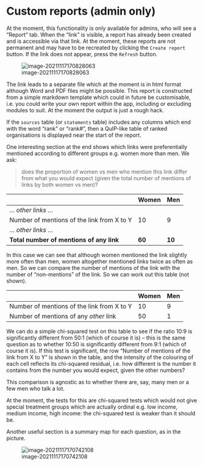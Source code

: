 # Custom reports (admin only)

At the moment, this functionality is only available for admins, who will see a "Report" tab. When the "link" is visible, a report has already been created and is accessible via that link. At the moment, these reports are not permanent and may have to be recreated by clicking the `Create report` button. If the link does not appear, press the `Refresh` button.

![image-20211117170828063](_assets/image-20211117170828063.png)

The link leads to a separate file which at the moment is in html format although Word and PDF files might be possible. This report is constructed from a simple markdown template which could in future be customisable, i.e. you could write your own report within the app, including or excluding modules to suit. At the moment the output is just a rough hack. 

If the `sources` table (or `statements` table) includes any columns which end with the word "rank" or "rank#", then a QuIP-like table of ranked organisations is displayed near the start of the report.

One interesting section at the end shows which links were preferentially mentioned according to different groups e.g. women more than men.  We ask:

> does the proportion of women vs men who mention this link differ from what you would expect (given the total number of mentions of links by both women vs men)?

|                                            | Women  | Men    |
| ------------------------------------------ | ------ | ------ |
| *... other links ...*                      |        |        |
| Number of mentions of the link from X to Y | 10     | 9      |
| *... other links ...*                      |        |        |
| **Total number of mentions of any link**   | **60** | **10** |

In this case we can see that although women mentioned the link slightly more often than men, women altogether mentioned links twice as often as men. So we can compare the number of mentions of the link with the number of "non-mentions" of the link. So we can work out this table (not shown).

|                                            | Women | Men  |
| ------------------------------------------ | ----- | ---- |
| Number of mentions of the link from X to Y | 10    | 9    |
| Number of mentions of any *other* link     | 50    | 1    |

We can do a simple chi-squared test on this table to see if the ratio 10:9 is significantly different from 50:1 (which of course it is) -- this is the same question as to whether 10:50 is significantly different from 9:1 (which of course it is). If this test is significant, the row "Number of mentions of the link from X to Y" is shown in the table, and the intensity of the colouring of each cell reflects its chi-squared residual, i.e. how different is the number it contains from the number you would expect, given the other numbers?  

This comparison is agnostic as to whether there are, say, many men or a few men who talk a lot.

At the moment, the tests for this are chi-squared tests which would not give special treatment groups which are actually ordinal e.g. low income, medium income, high income: the chi-squared test is weaker than it should be.




Another useful section is a summary map for each question, as in the picture. 

![image-20211117170742108](_assets/image-20211117170742108.png)
